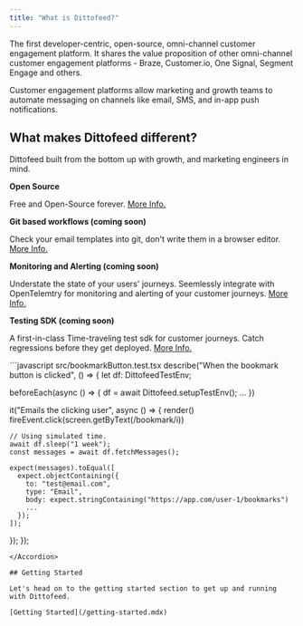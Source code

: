 ```yaml
---
title: "What is Dittofeed?"
---
```


The first developer-centric, open-source, omni-channel customer engagement platform. It shares the value proposition of other omni-channel customer engagement platforms - Braze, Customer.io, One Signal, Segment Engage and others.

Customer engagement platforms allow marketing and growth teams to automate messaging on channels like email, SMS, and in-app push notifications.

## What makes Dittofeed different?

Dittofeed built from the bottom up with growth, and marketing engineers in mind.

**Open Source** 

Free and Open-Source forever. [More Info.](/guide/license)

**Git based workflows (coming soon)**

Check your email templates into git, don't write them in a browser editor. [More Info.](/guide/git-workflows)

**Monitoring and Alerting (coming soon)**

Understate the state of your users' journeys. Seemlessly integrate with OpenTelemtry for monitoring and alerting of your customer journeys. [More Info.](/guide/monitoring-alerting)

**Testing SDK (coming soon)**

A first-in-class Time-traveling test sdk for customer journeys. Catch regressions before they get deployed. [More Info.](/guide/testing)

<Accordion title="Test Example.">
```javascript src/bookmarkButton.test.tsx
describe("When the bookmark button is clicked", () => {
  let df: DittofeedTestEnv;

  beforeEach(async () => {
    df = await Dittofeed.setupTestEnv();
    ...
  })

  it("Emails the clicking user", async () => {
    render(<BookmarkButton/>)
    fireEvent.click(screen.getByText(/bookmark/i))

    // Using simulated time.
    await df.sleep("1 week");
    const messages = await df.fetchMessages();

    expect(messages).toEqual([
      expect.objectContaining({
        to: "test@email.com",
        type: "Email",
        body: expect.stringContaining("https://app.com/user-1/bookmarks")
        ...
      });
    ]);
  });
});
```
</Accordion>

## Getting Started

Let's head on to the getting started section to get up and running with Dittofeed.

[Getting Started](/getting-started.mdx)

